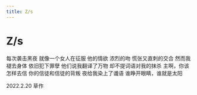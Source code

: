 ```yaml
---
title: Z/s
---
```


<div style={{ textAlign: "center" }}>

# Z/s

<div style={{ whiteSpace: "pre-line"}}>

每次袭击黑夜
就像一个女人在征服
他的情欲
浓烈的吻
慌张又直刺的交合
然而我褪去身体
依旧犯下罪孽
他们说我翻译了万物
却不提词语对我的抹杀
主啊，你该怎样去信
你的信徒和信徒的背叛
夜给我染上了谶语
谁睁开眼睛，谁就是太阳

2022.2.20 草作

</div>
</div>
